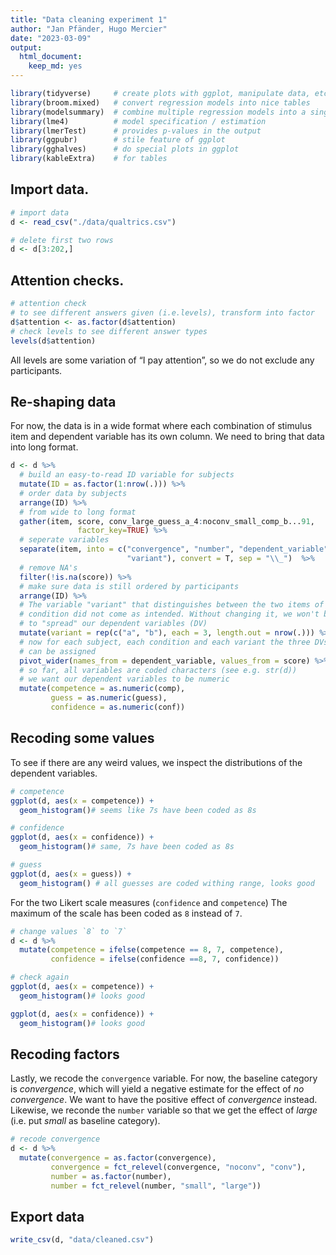 ```yaml
---
title: "Data cleaning experiment 1"
author: "Jan Pfänder, Hugo Mercier"
date: "2023-03-09"
output: 
  html_document: 
    keep_md: yes
---
```


```r
library(tidyverse)     # create plots with ggplot, manipulate data, etc.
library(broom.mixed)   # convert regression models into nice tables
library(modelsummary)  # combine multiple regression models into a single table
library(lme4)          # model specification / estimation 
library(lmerTest)      # provides p-values in the output
library(ggpubr)        # stile feature of ggplot
library(gghalves)      # do special plots in ggplot
library(kableExtra)    # for tables
```


## Import data.
```r
# import data
d <- read_csv("./data/qualtrics.csv")

# delete first two rows
d <- d[3:202,]
```

## Attention checks. 
```r
# attention check
# to see different answers given (i.e.levels), transform into factor
d$attention <- as.factor(d$attention)
# check levels to see different answer types
levels(d$attention) 
```
All levels are some variation of "I pay attention", so we do not exclude any participants. 

## Re-shaping data

For now, the data is in a wide format where each combination of stimulus item and dependent variable has its own column. We need to bring that data into long format. 

```r
d <- d %>% 
  # build an easy-to-read ID variable for subjects
  mutate(ID = as.factor(1:nrow(.))) %>% 
  # order data by subjects
  arrange(ID) %>% 
  # from wide to long format
  gather(item, score, conv_large_guess_a_4:noconv_small_comp_b...91,
               factor_key=TRUE) %>% 
  # seperate variables 
  separate(item, into = c("convergence", "number", "dependent_variable",
                          "variant"), convert = T, sep = "\\_")  %>% 
  # remove NA's
  filter(!is.na(score)) %>% 
  # make sure data is still ordered by participants
  arrange(ID) %>% 
  # The variable "variant" that distinguishes between the two items of the same
  # condition did not come as intended. Without changing it, we won't be able
  # to "spread" our dependent variables (DV)
  mutate(variant = rep(c("a", "b"), each = 3, length.out = nrow(.))) %>% 
  # now for each subject, each condition and each variant the three DVs
  # can be assigned
  pivot_wider(names_from = dependent_variable, values_from = score) %>% 
  # so far, all variables are coded characters (see e.g. str(d))
  # we want our dependent variables to be numeric
  mutate(competence = as.numeric(comp),
         guess = as.numeric(guess), 
         confidence = as.numeric(conf))
```

## Recoding some values

To see if there are any weird values, we inspect the distributions of the dependent variables.
```r
# competence
ggplot(d, aes(x = competence)) +
  geom_histogram()# seems like 7s have been coded as 8s

# confidence
ggplot(d, aes(x = confidence)) +
  geom_histogram()# same, 7s have been coded as 8s

# guess
ggplot(d, aes(x = guess)) +
  geom_histogram() # all guesses are coded withing range, looks good
```

For the two Likert scale measures (`confidence` and `competence`) The maximum of the scale has been coded as `8` instead of `7`. 

```r
# change values `8` to `7`
d <- d %>% 
  mutate(competence = ifelse(competence == 8, 7, competence), 
         confidence = ifelse(confidence ==8, 7, confidence))

# check again
ggplot(d, aes(x = competence)) +
  geom_histogram()# looks good

ggplot(d, aes(x = confidence)) +
  geom_histogram()# looks good
```

## Recoding factors

Lastly, we recode the `convergence` variable. For now, the baseline category is _convergence_, which will yield a negative estimate for the effect of _no convergence_. We want to have the positive effect of _convergence_ instead. Likewise, we reconde the `number` variable so that we get the effect of _large_ (i.e. put _small_ as baseline category). 

```r
# recode convergence
d <- d %>%
  mutate(convergence = as.factor(convergence),
         convergence = fct_relevel(convergence, "noconv", "conv"),
         number = as.factor(number),
         number = fct_relevel(number, "small", "large"))
```

## Export data

```r
write_csv(d, "data/cleaned.csv")
```









